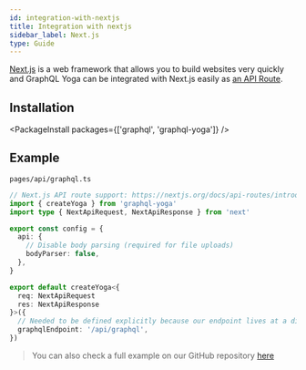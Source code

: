 ```yaml
---
id: integration-with-nextjs
title: Integration with nextjs
sidebar_label: Next.js
type: Guide
---
```


[Next.js](https://nextjs.org/) is a web framework that allows you to build websites very quickly and GraphQL Yoga can be integrated with Next.js easily as [an API Route](https://nextjs.org/docs/api-routes/api-middlewares).

## Installation

<PackageInstall packages={['graphql', 'graphql-yoga']} />

## Example

`pages/api/graphql.ts`

```ts
// Next.js API route support: https://nextjs.org/docs/api-routes/introduction
import { createYoga } from 'graphql-yoga'
import type { NextApiRequest, NextApiResponse } from 'next'

export const config = {
  api: {
    // Disable body parsing (required for file uploads)
    bodyParser: false,
  },
}

export default createYoga<{
  req: NextApiRequest
  res: NextApiResponse
}>({
  // Needed to be defined explicitly because our endpoint lives at a different path other than `/graphql`
  graphqlEndpoint: '/api/graphql',
})
```

> You can also check a full example on our GitHub repository [here](https://github.com/dotansimha/graphql-yoga/tree/v3/examples/nextjs)
